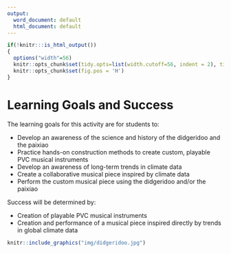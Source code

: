 ```yaml
---
output:
  word_document: default
  html_document: default
---
```

```r
if(!knitr:::is_html_output())
{
  options("width"=56)
  knitr::opts_chunk$set(tidy.opts=list(width.cutoff=56, indent = 2), tidy = TRUE)
  knitr::opts_chunk$set(fig.pos = 'H')
}
```

# Learning Goals and Success

The learning goals for this activity are for students to: 

- Develop an awareness of the science and history of the didgeridoo and the paixiao
- Practice hands-on construction methods to create custom, playable PVC musical instruments
- Develop an awareness of long-term trends in climate data
- Create a collaborative musical piece inspired by climate data
- Perform the custom musical piece using the didgeridoo and/or the paixiao 

Success will be determined by:

- Creation of playable PVC musical instruments
- Creation and performance of a musical piece inspired directly by trends in global climate data

```r
knitr::include_graphics("img/didgeridoo.jpg")
```